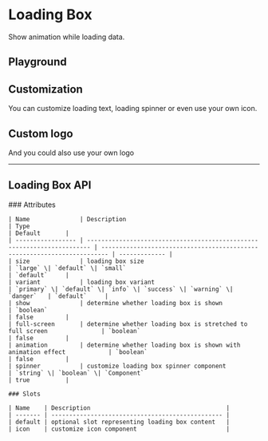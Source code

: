 
<Meta of={LoadingBoxStories} />

# Loading Box

Show animation while loading data.

<Canvas of={LoadingBoxStories.Component} />

## Playground

<Controls of={LoadingBoxStories.Component} />

## Customization

You can customize loading text, loading spinner or even use your own icon.

<Canvas withToolbar={true} of={LoadingBoxStories.WithIcon} />

## Custom logo

And you could also use your own logo

<Canvas withToolbar={true} of={LoadingBoxStories.CustomLogo} />

***

## Loading Box API

<div style={{ marginTop: '30px' }}>
	### Attributes

	| Name              | Description                                                             | Type                                                                     | Default       |
	| ----------------- | ----------------------------------------------------------------------- | ------------------------------------------------------------------------ | ------------- |
	| size              | loading box size                                                        | `large` \| `default` \| `small`                                          | `default`     |
	| variant           | loading box variant                                                     | `primary` \| `default` \| `info` \| `success` \| `warning` \| `danger`   | `default`     |
	| show              | determine whether loading box is shown                                  | `boolean`                                                                | false         |
	| full-screen       | determine whether loading box is stretched to full screen               | `boolean`                                                                | false         |
	| animation         | determine whether loading box is shown with animation effect            | `boolean`                                                                | false         |
	| spinner           | customize loading box spinner component                                 | `string` \| `boolean` \| `Component`                                     | true          |

	### Slots

	| Name    | Description                                      |
	| ------- | ------------------------------------------------ |
	| default | optional slot representing loading box content   |
	| icon    | customize icon component                         |
</div>
